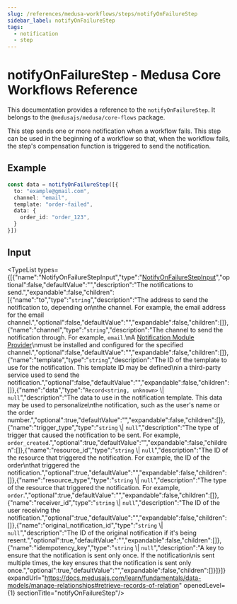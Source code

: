 ```yaml
---
slug: /references/medusa-workflows/steps/notifyOnFailureStep
sidebar_label: notifyOnFailureStep
tags:
  - notification
  - step
---
```



# notifyOnFailureStep - Medusa Core Workflows Reference

This documentation provides a reference to the `notifyOnFailureStep`. It belongs to the `@medusajs/medusa/core-flows` package.

This step sends one or more notification when a workflow fails. This
step can be used in the beginning of a workflow so that, when the workflow fails,
the step's compensation function is triggered to send the notification.

## Example

```ts
const data = notifyOnFailureStep([{
  to: "example@gmail.com",
  channel: "email",
  template: "order-failed",
  data: {
    order_id: "order_123",
  }
}])
```

## Input

<TypeList types={[{"name":"NotifyOnFailureStepInput","type":"[NotifyOnFailureStepInput](../../../../types/core_flows.NotifyOnFailureStepInput/page.mdx)","optional":false,"defaultValue":"","description":"The notifications to send.","expandable":false,"children":[{"name":"to","type":"`string`","description":"The address to send the notification to, depending on\nthe channel. For example, the email address for the email channel.","optional":false,"defaultValue":"","expandable":false,"children":[]},{"name":"channel","type":"`string`","description":"The channel to send the notification through. For example, `email`.\nA [Notification Module Provider](https://docs.medusajs.com/resources/infrastructure-modules/notification)\nmust be installed and configured for the specified channel.","optional":false,"defaultValue":"","expandable":false,"children":[]},{"name":"template","type":"`string`","description":"The ID of the template to use for the notification. This template ID may be defined\nin a third-party service used to send the notification.","optional":false,"defaultValue":"","expandable":false,"children":[]},{"name":"data","type":"`Record<string, unknown>` \\| `null`","description":"The data to use in the notification template. This data may be used to personalize\nthe notification, such as the user's name or the order number.","optional":true,"defaultValue":"","expandable":false,"children":[]},{"name":"trigger_type","type":"`string` \\| `null`","description":"The type of trigger that caused the notification to be sent. For example, `order_created`.","optional":true,"defaultValue":"","expandable":false,"children":[]},{"name":"resource_id","type":"`string` \\| `null`","description":"The ID of the resource that triggered the notification. For example, the ID of the order\nthat triggered the notification.","optional":true,"defaultValue":"","expandable":false,"children":[]},{"name":"resource_type","type":"`string` \\| `null`","description":"The type of the resource that triggered the notification. For example, `order`.","optional":true,"defaultValue":"","expandable":false,"children":[]},{"name":"receiver_id","type":"`string` \\| `null`","description":"The ID of the user receiving the notification.","optional":true,"defaultValue":"","expandable":false,"children":[]},{"name":"original_notification_id","type":"`string` \\| `null`","description":"The ID of the original notification if it's being resent.","optional":true,"defaultValue":"","expandable":false,"children":[]},{"name":"idempotency_key","type":"`string` \\| `null`","description":"A key to ensure that the notification is sent only once. If the notification\nis sent multiple times, the key ensures that the notification is sent only once.","optional":true,"defaultValue":"","expandable":false,"children":[]}]}]} expandUrl="https://docs.medusajs.com/learn/fundamentals/data-models/manage-relationships#retrieve-records-of-relation" openedLevel={1} sectionTitle="notifyOnFailureStep"/>
